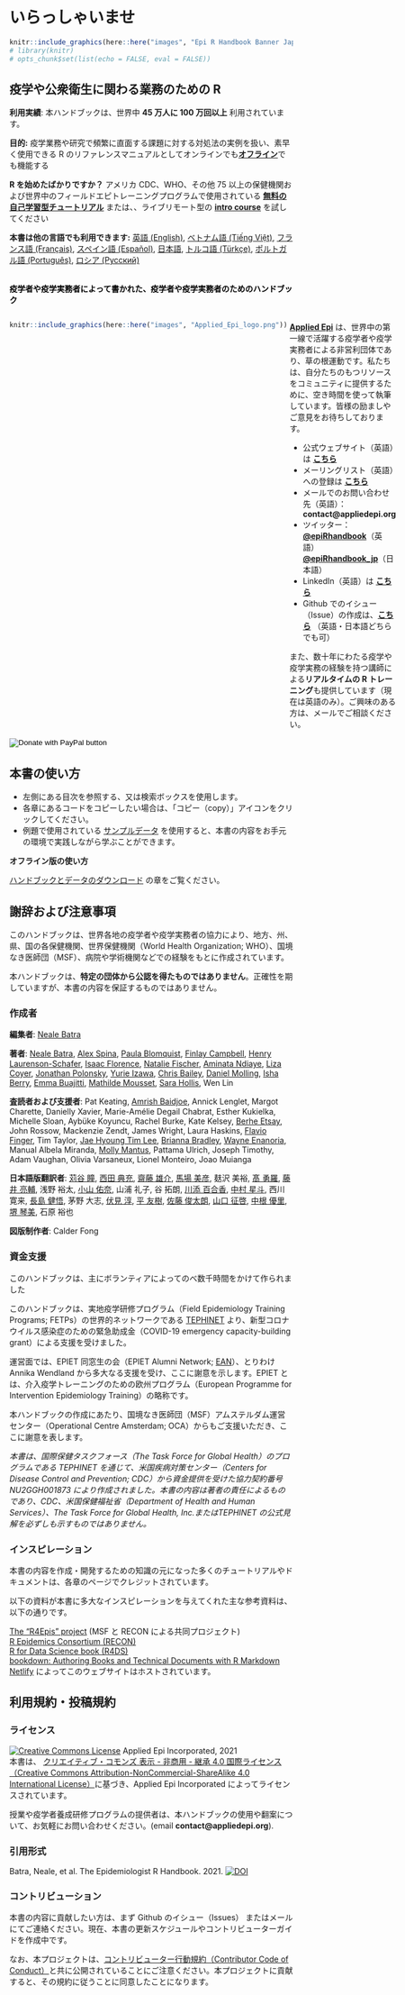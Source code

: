 # いらっしゃいませ {-}

```r
knitr::include_graphics(here::here("images", "Epi R Handbook Banner Japanese 1500x500.png"))
# library(knitr)
# opts_chunk$set(list(echo = FALSE, eval = FALSE))
```

<meta name="description" content="The Epi R Handbook is an R reference manual for applied epidemiology and public health.">

<meta http-equiv="Content-Type" content="text/html; charset=utf-8">

<!-- <span style="color: red;">**THIS IS A DRAFT.  REVIEWERS GIVE FEEDBACK AT THIS [LINK](https://forms.gle/4RNdRRLGx67xW9yq9)**.</span> -->

<!-- <span style="color: darkgreen;">**DO YOU LIKE THIS HANDBOOK? SHOULD SOMETHING BE CHANGED? PLEASE TELL US!**</span> -->

<!-- <form target="_blank" action="https://forms.gle/A5SnRVws7tPD15Js9"> -->
<!--     <input type="submit" value="FEEDBACK" /> -->
<!-- </form> -->



<!-- ======================================================= -->
<!-- ## An R reference manual for applied epidemiology and public health {.unnumbered} -->


<!-- <span style="color: brown;">**The Epi R Handbook is an R reference manual for applied epidemiology and public health.**</span> -->

<!-- ## About this handbook   -->

## 疫学や公衆衛生に関わる業務のための R {-}  


**利用実績**: 本ハンドブックは、世界中 **45 万人に 100 万回以上** 利用されています。

**目的:** 疫学業務や研究で頻繁に直面する課題に対する対処法の実例を扱い、素早く使用できる R のリファレンスマニュアルとしてオンラインでも**[オフライン](#data-used)**でも機能する  

**R を始めたばかりですか？** アメリカ CDC、WHO、その他 75 以上の保健機関および世界中のフィールドエピトレーニングプログラムで使用されている **[無料の自己学習型チュートリアル](https://www.appliedepi.org/tutorial/)** または、、ライブリモート型の **[intro course](https://www.appliedepi.org/live/)** を試してください

**本書は他の言語でも利用できます:** [英語 (English)](https://epirhandbook.com/en/), [ベトナム語 (Tiếng Việt)](https://epirhandbook.com/vn/), [フランス語 (Français)](https://epirhandbook.com/fr), [スペイン語 (Español)](https://epirhandbook.com/es/), [日本語](https://epirhandbook.com/jp/), [トルコ語 (Türkçe)](https://epirhandbook.com/tr/), [ポルトガル語 (Português)](https://epirhandbook.com/pt/), [ロシア (Русский)](https://epirhandbook.com/ru)  


<!-- * Use practical epi examples - cleaning case linelists, making transmission chains and epidemic curves, automated reports and dashboards, modeling incidence and making projections, demographic pyramids and rate standardization, record matching, outbreak detection, survey analysis, survival analysis, GIS basics, contact tracing, phylogenetic trees...   -->



<!-- **How is this different than other R books?**   -->

<!-- * It is community-driven - *written for epidemiologists by epidemiologists* in their spare time and leveraging experience in local, national, academic, and emergency settings   -->

<!-- Dual-column created based on the rmarkdown cookbook here: https://bookdown.org/yihui/rmarkdown-cookbook/multi-column.html -->

<!-- <form target="_blank" action="https://www.paypal.com/donate?hosted_button_id=YTEZELC8VBXV6"> -->
<!--     <input type="submit" value="Donate to maintain this resource" /> -->
<!-- </form> -->

<br>
<span style="color: black;">**疫学者や疫学実務者によって書かれた、疫学者や疫学実務者のためのハンドブック**</span>

:::: {style="display: flex;"}

::: {}
```r
knitr::include_graphics(here::here("images", "Applied_Epi_logo.png"))
```
:::


::: {.col data-latex="{0.05\textwidth}"}
\ 
<!-- an empty Div (with a white space), serving as
a column separator -->
:::

::: {}

**[Applied Epi](http://www.appliedepi.org)** は、世界中の第一線で活躍する疫学者や疫学実務者による非営利団体であり、草の根運動です。私たちは、自分たちのもつリソースをコミュニティに提供するために、空き時間を使って執筆しています。皆様の励ましやご意見をお待ちしております。  

* 公式ウェブサイト（英語）は **[こちら](http://www.appliedepi.org)**
* メーリングリスト（英語）への登録は **[こちら](https://forms.gle/9awNd8syypTSYUsn7)**  
* メールでのお問い合わせ先（英語）： **contact@appliedepi.org** 
* ツイッター： **[\@epiRhandbook](https://twitter.com/epirhandbook)**（英語） **[\@epiRhandbook_jp](https://twitter.com/epirhandbook_jp)**（日本語）
* LinkedIn（英語）は **[こちら](https://linkedin.com/company/appliedepi)**
* Github でのイシュー（Issue）の作成は、**[こちら](https://github.com/appliedepi/epiRhandbook_jp)** （英語・日本語どちらでも可） 

また、数十年にわたる疫学や疫学実務の経験を持つ講師による**リアルタイムの R トレーニング**も提供しています（現在は英語のみ）。ご興味のある方は、メールでご相談ください。
:::

::::


<form target="_blank" action="https://www.paypal.com/donate" method="post" target="_top">
<input type="hidden" name="hosted_button_id" value="YTEZELC8VBXV6" />
<input type="image" src="https://github.com/appliedepi/epiRhandbook_eng/raw/master/images/donate_button_long.png" border="0" name="submit" title="PayPal - The safer, easier way to pay online!" alt="Donate with PayPal button" />
<img alt="" border="0" src="https://www.paypal.com/en_US/i/scr/pixel.gif" />
</form>



<!-- ======================================================= -->
## 本書の使い方 {-} 

* 左側にある目次を参照する、又は検索ボックスを使用します。  
* 各章にあるコードをコピーしたい場合は、「コピー（copy）」アイコンをクリックしてください。  
* 例題で使用されている [サンプルデータ](#data-used) を使用すると、本書の内容をお手元の環境で実践しながら学ぶことができます。  

**オフライン版の使い方**  

[ハンドブックとデータのダウンロード](#data-used) の章をご覧ください。  



<!-- ======================================================= -->
## 謝辞および注意事項 {-}  

このハンドブックは、世界各地の疫学者や疫学実務者の協力により、地方、州、県、国の各保健機関、世界保健機関（World Health Organization; WHO）、国境なき医師団（MSF）、病院や学術機関などでの経験をもとに作成されています。

本ハンドブックは、**特定の団体から公認を得たものではありません**。正確性を期していますが、本書の内容を保証するものではありません。  


### 作成者 {-}  

**編集者**: [Neale Batra](https://www.linkedin.com/in/neale-batra/) 

**著者**: [Neale Batra](https://www.linkedin.com/in/neale-batra/), [Alex Spina](https://github.com/aspina7), [Paula Blomquist](https://www.linkedin.com/in/paula-bianca-blomquist-53188186/), [Finlay Campbell](https://github.com/finlaycampbell), [Henry Laurenson-Schafer](https://github.com/henryls1), [Isaac Florence](www.Twitter.com/isaacatflorence), [Natalie Fischer](https://www.linkedin.com/in/nataliefischer211/), [Aminata Ndiaye](https://twitter.com/aminata_fadl), [Liza Coyer]( https://www.linkedin.com/in/liza-coyer-86022040/), [Jonathan Polonsky](https://twitter.com/jonny_polonsky), [Yurie Izawa](https://ch.linkedin.com/in/yurie-izawa-a1590319), [Chris Bailey](https://twitter.com/cbailey_58?lang=en), [Daniel Molling](https://www.linkedin.com/in/daniel-molling-4005716a/), [Isha Berry](https://twitter.com/ishaberry2), [Emma Buajitti](https://twitter.com/buajitti), [Mathilde Mousset](https://mathildemousset.wordpress.com/research/), [Sara Hollis](https://www.linkedin.com/in/saramhollis/), Wen Lin  

**査読者および支援者**: Pat Keating,  [Amrish Baidjoe](https://twitter.com/Ammer_B), Annick Lenglet, Margot Charette, Danielly Xavier, Marie-Amélie Degail Chabrat, Esther Kukielka, Michelle Sloan, Aybüke Koyuncu, Rachel Burke, Kate Kelsey, [Berhe Etsay](https://www.linkedin.com/in/berhe-etsay-5752b1154/), John Rossow, Mackenzie Zendt, James Wright, Laura Haskins, [Flavio Finger](ffinger.github.io), Tim Taylor, [Jae Hyoung Tim Lee](https://www.linkedin.com/in/jaehyoungtlee/), [Brianna Bradley](https://www.linkedin.com/in/brianna-bradley-bb8658155), [Wayne Enanoria](https://www.linkedin.com/in/wenanoria), Manual Albela Miranda, [Molly Mantus](https://www.linkedin.com/in/molly-mantus-174550150/), Pattama Ulrich, Joseph Timothy, Adam Vaughan, Olivia Varsaneux, Lionel Monteiro, Joao Muianga  

**日本語版翻訳者**: [苅谷 瞳](https://www.linkedin.com/in/hitomikariya/), [西田 典充](https://twitter.com/NorimitsuNishi1), [齋藤 雄介](https://ysaito.dev), [馬場 美彦](https://www.uclmail.net/users/babayoshihiko/), 麸沢 美裕, [髙 勇羅](https://twitter.com/YuraKKo3), [藤井 亮輔](https://scholar.google.com/citations?user=IFFZUGcAAAAJ&hl=en), 浅野 裕太, [小山 佑奈](https://scholar.google.com/citations?user=33apYbwAAAAJ&hl=en), 山浦 礼子, 谷 拓朗, [川添 百合香](https://scholar.google.co.jp/citations?user=aZbuSCIAAAAJ&hl=ja), [中村 星斗](https://www.linkedin.com/in/seito-nakamura/), 西川 寛来, [長島 健悟](https://nshi.jp/en/), 茅野 大志, [伏見 淳](https://researchmap.jp/atsushi-fushimi), [平 友樹](https://twitter.com/flaty13), [佐藤 俊太朗](https://scholar.google.co.jp/citations?user=uZtTkBAAAAAJ&hl=ja), [山口 征啓](https://twitter.com/ID_HelpDesk), [中根 優里](https://www.linkedin.com/in/yuri-nakane-65183a215), [堺 琴美](https://orcid.org/0000-0002-8700-9029), 石原 裕也

**図版制作者**: Calder Fong  


<!-- **Editor-in-Chief:** Neale Batra  -->

<!-- **Project core team:** Neale Batra, Alex Spina, Amrish Baidjoe, Pat Keating, Henry Laurenson-Schafer, Finlay Campbell   -->

<!-- **Authors**: Neale Batra, Alex Spina, Paula Blomquist, Finlay Campbell, Henry Laurenson-Schafer, [Isaac Florence](www.Twitter.com/isaacatflorence), Natalie Fischer, Aminata Ndiaye, Liza Coyer, Jonathan Polonsky, Yurie Izawa, Chris Bailey, Daniel Molling, Isha Berry, Emma Buajitti, Mathilde Mousset, Sara Hollis, Wen Lin   -->

<!-- **Reviewers**: Pat Keating, Mathilde Mousset, Annick Lenglet, Margot Charette, Isha Berry, Paula Blomquist, Natalie Fischer, Daniely Xavier, Esther Kukielka, Michelle Sloan, Aybüke Koyuncu, Rachel Burke, Daniel Molling, Kate Kelsey, Berhe Etsay, John Rossow, Mackenzie Zendt, James Wright, Wayne Enanoria, Laura Haskins, Flavio Finger, Tim Taylor, Jae Hyoung Tim Lee, Brianna Bradley, Manual Albela Miranda, Molly Mantus, Priscilla Spencer, Pattama Ulrich, Joseph Timothy, Adam Vaughan, Olivia Varsaneux, Lionel Monteiro, Joao Muianga   -->


### 資金支援 {-}  

このハンドブックは、主にボランティアによってのべ数千時間をかけて作られました  

このハンドブックは、実地疫学研修プログラム（Field Epidemiology Training Programs; FETPs）の世界的ネットワークである [TEPHINET](https://www.tephinet.org/) より、新型コロナウイルス感染症のための緊急助成金（COVID-19 emergency capacity-building grant）による支援を受けました。 

運営面では、EPIET 同窓生の会（EPIET Alumni Network; [EAN](https://epietalumni.net/)）、とりわけ Annika Wendland から多大なる支援を受け、ここに謝意を示します。EPIET とは、介入疫学トレーニングのための欧州プログラム（European Programme for Intervention Epidemiology Training）の略称です。   

本ハンドブックの作成にあたり、国境なき医師団（MSF）アムステルダム運営センター（Operational Centre Amsterdam; OCA）からもご支援いただき、ここに謝意を表します。  


*本書は、国際保健タスクフォース（The Task Force for Global Health）のプログラムである TEPHINET を通じて、米国疾病対策センター（Centers for Disease Control and Prevention; CDC）から資金提供を受けた協力契約番号 NU2GGH001873 により作成されました。本書の内容は著者の責任によるものであり、CDC、米国保健福祉省（Department of Health and Human Services）、The Task Force for Global Health, Inc.またはTEPHINET の公式見解を必ずしも示すものではありません。*



### インスピレーション {-}  

本書の内容を作成・開発するための知識の元になった多くのチュートリアルやドキュメントは、各章のページでクレジットされています。  

以下の資料が本書に多大なインスピレーションを与えてくれた主な参考資料は、以下の通りです。

[The "R4Epis" project](https://r4epis.netlify.app/) (MSF と RECON による共同プロジェクト)  
[R Epidemics Consortium (RECON)](https://www.repidemicsconsortium.org/)  
[R for Data Science book (R4DS)](https://r4ds.had.co.nz/)  
[bookdown: Authoring Books and Technical Documents with R Markdown](https://bookdown.org/yihui/bookdown/)  
[Netlify](https://www.netlify.com) によってこのウェブサイトはホストされています。 


<!-- ### Image credits {-}   -->

<!-- Images in logo from US CDC Public Health Image Library) include [2013 Yemen looking for mosquito breeding sites](https://phil.cdc.gov/Details.aspx?pid=19623), [Ebola virus](https://phil.cdc.gov/Details.aspx?pid=23186), and [Survey in Rajasthan](https://phil.cdc.gov/Details.aspx?pid=19838).   -->


## 利用規約・投稿規約 {-}  

### ライセンス {.unnumbered} 

<a rel="license" href="http://creativecommons.org/licenses/by-nc-sa/4.0/"><img alt="Creative Commons License" style="border-width:0" src="https://i.creativecommons.org/l/by-nc-sa/4.0/88x31.png" /></a> Applied Epi Incorporated, 2021 <br />本書は、 <a rel="license" href="http://creativecommons.org/licenses/by-nc-sa/4.0/">クリエイティブ・コモンズ 表示 - 非商用 - 継承 4.0 国際ライセンス（Creative Commons Attribution-NonCommercial-ShareAlike 4.0 International License）</a>に基づき、Applied Epi Incorporated によってライセンスされています。


授業や疫学者養成研修プログラムの提供者は、本ハンドブックの使用や翻案について、お気軽にお問い合わせください。(email **contact@appliedepi.org**).  


### 引用形式 {.unnumbered}

Batra, Neale, et al. The Epidemiologist R Handbook. 2021.  <a rel="license" href="https://zenodo.org/badge/231610102.svg"><img alt="DOI" style="border-width:0" src="https://zenodo.org/badge/231610102.svg" /></a><br />

### コントリビューション {.unnumbered}  

本書の内容に貢献したい方は、まず Github のイシュー（Issues） またはメールにてご連絡ください。現在、本書の更新スケジュールやコントリビューターガイドを作成中です。 

なお、本プロジェクトは、[コントリビューター行動規約（Contributor Code of Conduct）](https://contributor-covenant.org/version/2/0/CODE_OF_CONDUCT.html)と共に公開されていることにご注意ください。本プロジェクトに貢献すると、その規約に従うことに同意したことになります。

